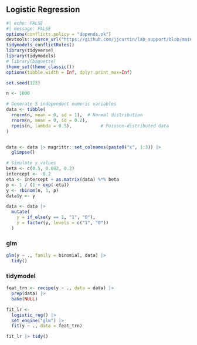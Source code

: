 ## Logistic Regression

```r
#| echo: FALSE
#| message: FALSE
options(conflicts.policy = "depends.ok")
devtools::source_url("https://github.com/jjcurtin/lab_support/blob/main/fun_ml.R?raw=true")
tidymodels_conflictRules()
library(tidyverse) 
library(tidymodels)
# library(baguette)
theme_set(theme_classic())
options(tibble.width = Inf, dplyr.print_max=Inf)
```

```r
set.seed(123)

n <- 1000

# Generate 5 independent numeric variables
data <- tibble(
  rnorm(n, mean = 0, sd = 1),  # Normal distribution
  rnorm(n, mean = 0, sd = 0.2),
  rpois(n, lambda = 0.5),           # Poisson-distributed data
)


data <- data |> magrittr::set_colnames(paste0("x", 1:3)) |> 
  glimpse()

# Simulate y values
beta <- c(0.5, 0.002, 0.2)
intercept <- -0.2
eta <- intercept + as.matrix(data) %*% beta
p <- 1 / (1 + exp(-eta))
y <- rbinom(n, 1, p)
data$y <- y
```

```r
data <- data |> 
  mutate(
    y = if_else(y == 1, "1", "0"),
    y = factor(y, levels = c("1", "0"))
  )
```

### glm
```r
glm(y ~ ., family = binomial, data) |> 
  tidy()
```

### tidymodel

```r
feat_trn <- recipe(y ~ ., data = data) |> 
  prep(data) |> 
  bake(NULL)

fit_lr <-
  logistic_reg() |> 
  set_engine("glm") |> 
  fit(y ~ ., data = feat_trn)

fit_lr |> tidy()
```





